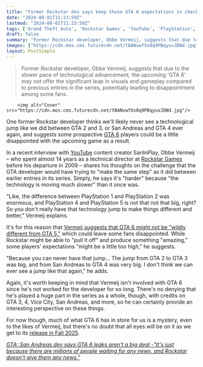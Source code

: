 ```yaml
---
title: "Former Rockstar dev says keep those GTA 6 expectations in check as 'technology is moving much slower,' so we may not see something like the 'jump' from San Andreas to GTA 4"
date: "2024-08-01T11:23:59Z"
lastmod: "2024-08-01T11:23:59Z"
tags: ['Grand Theft Auto', 'Rockstar Games', 'YouTube', 'PlayStation', 'GTA 2', 'GTA 3', 'GTA 4', 'GTA 5', 'GTA 6', 'San Andreas', 'Vice City']
draft: false
summary: "Former Rockstar developer, Obbe Vermeij, suggests that due to the slower pace of technological advancement, the upcoming 'GTA 6' may not offer the significant leap in visuals and gameplay compared to previous entries in the series, potentially leading to disappointment among some fans."
images: ["https://cdn.mos.cms.futurecdn.net/tBANvwfXs8q9PBqyuvJDNd.jpg"]
layout: PostSimple
---
```

> Former Rockstar developer, Obbe Vermeij, suggests that due to the slower pace of technological advancement, the upcoming 'GTA 6' may not offer the significant leap in visuals and gameplay compared to previous entries in the series, potentially leading to disappointment among some fans.


        <img alt="Cover" src="https://cdn.mos.cms.futurecdn.net/tBANvwfXs8q9PBqyuvJDNd.jpg"/>
        
One former Rockstar developer thinks we'll likely never see a technological jump like we did between GTA 2 and 3, or San Andreas and GTA 4 ever again, and suggests some prospective [GTA 6](https://www.gamesradar.com/gta-6-guide/) players could be a little disappointed with the upcoming game as a result.

In a recent interview with [YouTube](https://www.gamesradar.com/tag/youtube/) content creator SanInPlay, Obbe Vermeij – who spent almost 14 years as a technical director at [Rockstar Games](https://www.gamesradar.com/tag/rockstar-games/) before his departure in 2009 – shares his thoughts on the challenge that the GTA developer would have trying to "make the same step" as it did between earlier entries in its series. Simply, he says it's "harder" because "the technology is moving much slower" than it once was. 

"Like, the difference between PlayStation 1 and PlayStation 2 was enormous, and PlayStation 4 and PlayStation 5 is not that not that big, right? So you don't really have that technology jump to make things different and better," Vermeij explains. 

It's for this reason that [<u>Vermeij suggests that GTA 6 might not be "wildly different from GTA 5,"</u>](https://www.gamesradar.com/games/grand-theft-auto/gta-6-wont-be-wildly-different-from-gta-5-former-rockstar-dev-predicts-i-think-maybe-people-might-be-a-little-disappointed-on-the-first-day/) which could leave some fans disappointed. While Rockstar might be able to "pull it off" and produce something "amazing," some players' expectations "might be a little too high," he suggests.

"Because you can never have that jump… The jump from GTA 2 to GTA 3 was big, and from San Andreas to GTA 4 was very big. I don't think we can ever see a jump like that again," he adds.

Again, it's worth keeping in mind that Vermeij isn't involved with GTA 6 since he's not worked for the developer for so long. There's no denying that he's played a huge part in the series as a whole, though, with credits on GTA 3, 4, Vice City, San Andreas, and more, so he can certainly provide an interesting perspective on these things. 

For now though, much of what GTA 6 has in store for us is a mystery, even to the likes of Vermeij, but there's no doubt that all eyes will be on it as we get to its [<u>release in Fall 2025</u>](https://www.gamesradar.com/games/grand-theft-auto/gta-6-officially-launches-fall-2025-dispelling-rumors-of-a-potential-delay/).

[<u><em>GTA: San Andreas dev says GTA 6 leaks aren't a big deal -"It's just because there are millions of people waiting for any news, and Rockstar doesn't give them any news."</em></u>](https://www.gamesradar.com/games/grand-theft-auto/gta-san-andreas-dev-says-gta-6-leaks-arent-a-big-deal-its-just-because-there-are-millions-of-people-waiting-for-any-news-and-rockstar-doesnt-give-them-any-news/)
        